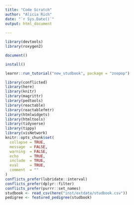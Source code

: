 ```yaml
---
title: "Code Scratch"
author: "Alicia Rich"
date: "`r Sys.Date()`"
output: html_document
                     
---
```


```r
library(devtools)
library(roxygen2)
```

```r
document()
```


```r
install()
```

```r
learnr::run_tutorial("new_studbook", package = "zoopop")
```


```r
library(conflicted)
library(here)
library(knitr)
library(magrittr)
library(pedtools)
library(reactable)
library(reactablefmtr)
library(htmlwidgets)
library(htmltools)
library(tidyverse)
library(tippy)
library(visNetwork)
knitr::opts_chunk$set(
  collapse = TRUE,
  message  = FALSE,
  warning  = FALSE,
  echo     = TRUE,
  include  = TRUE,
  eval     = TRUE,
  comment  = ""
)
conflicts_prefer(lubridate::interval)
conflicts_prefer(dplyr::filter)
conflicts_prefer(purrr::set_names)
studbook <- read_csv(here("inst/extdata/studbook.csv"))
pedigree <- featured_pedigree(studbook)
```


